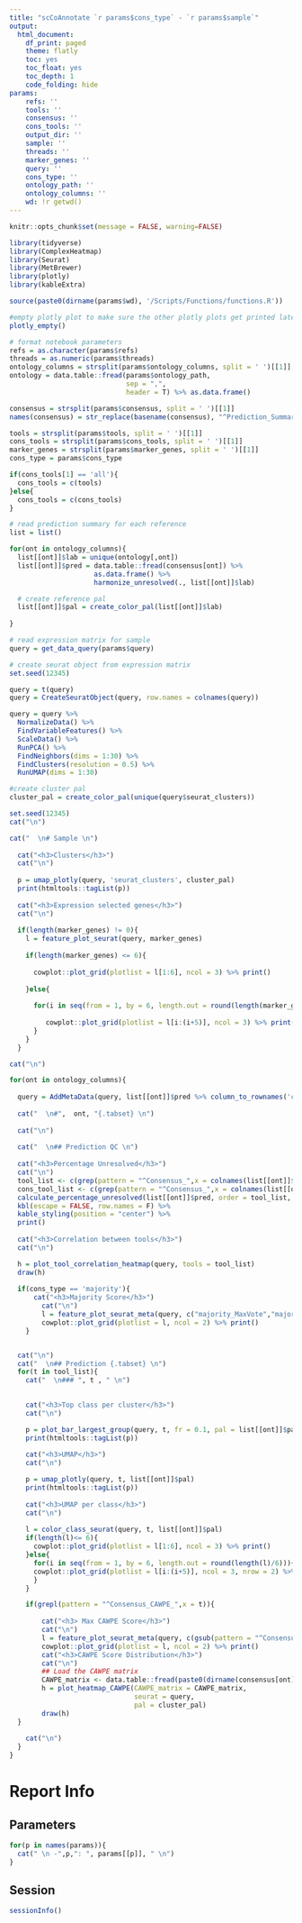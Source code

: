 ```yaml
---
title: "scCoAnnotate `r params$cons_type` - `r params$sample`"
output: 
  html_document:
    df_print: paged
    theme: flatly
    toc: yes
    toc_float: yes
    toc_depth: 1 
    code_folding: hide
params: 
    refs: ''
    tools: ''
    consensus: ''
    cons_tools: ''
    output_dir: ''
    sample: ''
    threads: ''
    marker_genes: ''
    query: ''
    cons_type: ''
    ontology_path: ''
    ontology_columns: ''
    wd: !r getwd()
---
```


```r
knitr::opts_chunk$set(message = FALSE, warning=FALSE)
```

```r
library(tidyverse)
library(ComplexHeatmap)
library(Seurat)
library(MetBrewer)
library(plotly)
library(kableExtra)

source(paste0(dirname(params$wd), '/Scripts/Functions/functions.R'))

#empty plotly plot to make sure the other plotly plots get printed later 
plotly_empty() 

# format notebook parameters 
refs = as.character(params$refs)
threads = as.numeric(params$threads)
ontology_columns = strsplit(params$ontology_columns, split = ' ')[[1]]
ontology = data.table::fread(params$ontology_path,
                             sep = ",",
                             header = T) %>% as.data.frame()

consensus = strsplit(params$consensus, split = ' ')[[1]]
names(consensus) = str_replace(basename(consensus), "^Prediction_Summary_", "") %>% str_replace("\\.tsv$", "")

tools = strsplit(params$tools, split = ' ')[[1]]
cons_tools = strsplit(params$cons_tools, split = ' ')[[1]]
marker_genes = strsplit(params$marker_genes, split = ' ')[[1]]
cons_type = params$cons_type

if(cons_tools[1] == 'all'){
  cons_tools = c(tools)
}else{
  cons_tools = c(cons_tools)
}
```

```r
# read prediction summary for each reference 
list = list()

for(ont in ontology_columns){
  list[[ont]]$lab = unique(ontology[,ont])
  list[[ont]]$pred = data.table::fread(consensus[ont]) %>% 
                     as.data.frame() %>% 
                     harmonize_unresolved(., list[[ont]]$lab) 

  # create reference pal
  list[[ont]]$pal = create_color_pal(list[[ont]]$lab)
   
}

# read expression matrix for sample  
query = get_data_query(params$query)
```

```r
# create seurat object from expression matrix 
set.seed(12345)

query = t(query) 
query = CreateSeuratObject(query, row.names = colnames(query))

query = query %>% 
  NormalizeData() %>% 
  FindVariableFeatures() %>% 
  ScaleData() %>% 
  RunPCA() %>% 
  FindNeighbors(dims = 1:30) %>%
  FindClusters(resolution = 0.5) %>%
  RunUMAP(dims = 1:30)

#create cluster pal 
cluster_pal = create_color_pal(unique(query$seurat_clusters))
```

```r
set.seed(12345)
cat("\n")

cat("  \n# Sample \n")
  
  cat("<h3>Clusters</h3>")
  cat("\n")
  
  p = umap_plotly(query, 'seurat_clusters', cluster_pal)
  print(htmltools::tagList(p))
  
  cat("<h3>Expression selected genes</h3>")
  cat("\n")
  
  if(length(marker_genes) != 0){
    l = feature_plot_seurat(query, marker_genes)
    
    if(length(marker_genes) <= 6){
      
      cowplot::plot_grid(plotlist = l[1:6], ncol = 3) %>% print()
    
    }else{
      
      for(i in seq(from = 1, by = 6, length.out = round(length(marker_genes)/6))){
         
         cowplot::plot_grid(plotlist = l[i:(i+5)], ncol = 3) %>% print()
      }
    }
  }

cat("\n")

for(ont in ontology_columns){
  
  query = AddMetaData(query, list[[ont]]$pred %>% column_to_rownames('cellname'))
  
  cat("  \n#",  ont, "{.tabset} \n")
  
  cat("\n")
  
  cat("  \n## Prediction QC \n")
  
  cat("<h3>Percentage Unresolved</h3>")
  cat("\n")
  tool_list <- c(grep(pattern = "^Consensus_",x = colnames(list[[ont]]$pred),value = T),tools)
  cons_tool_list <- c(grep(pattern = "^Consensus_",x = colnames(list[[ont]]$pred),value = T),cons_tools)
  calculate_percentage_unresolved(list[[ont]]$pred, order = tool_list, cons_tools = cons_tool_list) %>% 
  kbl(escape = FALSE, row.names = F) %>% 
  kable_styling(position = "center") %>%
  print()
  
  cat("<h3>Correlation between tools</h3>")
  cat("\n")

  h = plot_tool_correlation_heatmap(query, tools = tool_list)
  draw(h)
  
  if(cons_type == 'majority'){
      cat("<h3>Majority Score</h3>")
        cat("\n")
        l = feature_plot_seurat_meta(query, c("majority_MaxVote","majority_Entropy"))
        cowplot::plot_grid(plotlist = l, ncol = 2) %>% print()
    }


  cat("\n")
  cat("  \n## Prediction {.tabset} \n")
  for(t in tool_list){
    cat("  \n### ", t , " \n")
    

    cat("<h3>Top class per cluster</h3>")
    cat("\n")

    p = plot_bar_largest_group(query, t, fr = 0.1, pal = list[[ont]]$pal)
    print(htmltools::tagList(p))
    
    cat("<h3>UMAP</h3>")
    cat("\n")

    p = umap_plotly(query, t, list[[ont]]$pal)
    print(htmltools::tagList(p))
  
    cat("<h3>UMAP per class</h3>")
    cat("\n")
    
    l = color_class_seurat(query, t, list[[ont]]$pal)
    if(length(l)<= 6){
      cowplot::plot_grid(plotlist = l[1:6], ncol = 3) %>% print()
    }else{
      for(i in seq(from = 1, by = 6, length.out = round(length(l)/6))){
      cowplot::plot_grid(plotlist = l[i:(i+5)], ncol = 3, nrow = 2) %>% print()
      }
    }

    if(grepl(pattern = "^Consensus_CAWPE_",x = t)){
      
        cat("<h3> Max CAWPE Score</h3>")
        cat("\n")
        l = feature_plot_seurat_meta(query, c(gsub(pattern = "^Consensus",replacement = "CAWPE",x = t), gsub(pattern = "^Consensus",replacement = "CAWPE_entropy",x = t)))
        cowplot::plot_grid(plotlist = l, ncol = 2) %>% print()
        cat("<h3>CAWPE Score Distribution</h3>")
        cat("\n")
        ## Load the CAWPE matrix
        CAWPE_matrix <- data.table::fread(paste0(dirname(consensus[ont]),"/",gsub(pattern = "^Consensus_",replacement = "",x = t),"_",ont,"_scores.csv")) %>% column_to_rownames("cellname") %>% as.matrix()
        h = plot_heatmap_CAWPE(CAWPE_matrix = CAWPE_matrix,
                               seurat = query,
                               pal = cluster_pal)
        draw(h)
  } 
  
    cat("\n")
  }
}
```

# Report Info 

## Parameters 

```r
for(p in names(params)){
  cat(" \n -",p,": ", params[[p]], " \n")
}
```

## Session  

```r
sessionInfo()
```
